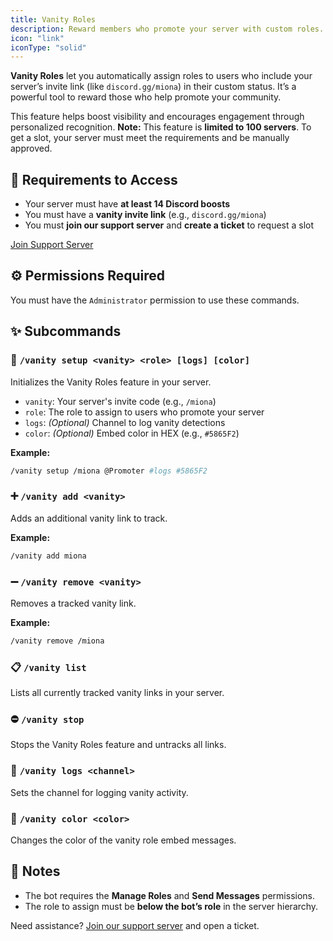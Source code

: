 ```yaml
---
title: Vanity Roles
description: Reward members who promote your server with custom roles.
icon: "link"
iconType: "solid"
---
```


**Vanity Roles** let you automatically assign roles to users who include your server’s invite link (like `discord.gg/miona`) in their custom status. It’s a powerful tool to reward those who help promote your community.

This feature helps boost visibility and encourages engagement through personalized recognition.
<Note>
**Note:** This feature is **limited to 100 servers**. To get a slot, your server must meet the requirements and be manually approved.
</Note>
## 📝 Requirements to Access

- Your server must have **at least 14 Discord boosts**
- You must have a **vanity invite link** (e.g., `discord.gg/miona`)
- You must **join our support server** and **create a ticket** to request a slot

[Join Support Server](https://discord.gg/JD2KZJCTFt)

## ⚙️ Permissions Required
You must have the `Administrator` permission to use these commands.

## ✨ Subcommands

### 🔧 `/vanity setup <vanity> <role> [logs] [color]`
Initializes the Vanity Roles feature in your server.

- `vanity`: Your server's invite code (e.g., `/miona`)
- `role`: The role to assign to users who promote your server
- `logs`: *(Optional)* Channel to log vanity detections
- `color`: *(Optional)* Embed color in HEX (e.g., `#5865F2`)

**Example:**
```sh
/vanity setup /miona @Promoter #logs #5865F2
````

### ➕ `/vanity add <vanity>`

Adds an additional vanity link to track.

**Example:**

```sh
/vanity add miona
```

### ➖ `/vanity remove <vanity>`

Removes a tracked vanity link.

**Example:**

```sh
/vanity remove /miona
```

### 📋 `/vanity list`

Lists all currently tracked vanity links in your server.

### ⛔ `/vanity stop`

Stops the Vanity Roles feature and untracks all links.

### 📢 `/vanity logs <channel>`

Sets the channel for logging vanity activity.

### 🎨 `/vanity color <color>`

Changes the color of the vanity role embed messages.

## 🧠 Notes

* The bot requires the **Manage Roles** and **Send Messages** permissions.
* The role to assign must be **below the bot’s role** in the server hierarchy.

Need assistance? [Join our support server](https://discord.gg/JD2KZJCTFt) and open a ticket.